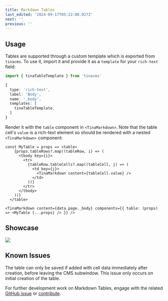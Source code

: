 ```yaml
---
title: Markdown Tables
last_edited: '2024-09-17T05:22:08.027Z'
next: ''
previous: ''
---
```


## Usage

<WarningCallout body="This is an experimental feature, and the API is subject to change. Have any thoughts? Let us know in the chat or through one of our community channels. " />

Tables are supported through a custom template which is exported from `tinacms`. To use it, import it and provide it as a `template` for your `rich-text` field:

```ts
import { tinaTableTemplate } from 'tinacms'

{
  type: 'rich-text',
  label: 'Body',
  name: '_body',
  templates: [
    tinaTableTemplate,
  ]
}
```

Render it with the `table` component in `<TinaMarkdown>`. Note that the table cell's `value` is a rich-text element so should be rendered with a nested `<TinaMarkdown>` component:

```tsx
const MyTable = props => <table>
    {props.tableRows?.map((tableRow, i) => (
      <tbody key={i}>
        <tr>
          {tableRow.tableCells?.map((tableCell, j) => (
            <td key={j}>
              <TinaMarkdown content={tableCell.value} />
            </td>
          ))}
        </tr>
      </tbody>
    ))}
  </table>

<TinaMarkdown content={data.page._body} components={{ table: (props) => <MyTable {...props} /> }} />
```

## Showcase

![](https://res.cloudinary.com/forestry-demo/image/upload/v1726549733/tina-io/docs/2024-09-13_15-59-11_1_y2elbn.gif)

## Known Issues

The table can only be saved if added with cell data immediately after creation, before leaving the CMS subwindow. This issue only occurs on initial creation of the table.

For further development work on Markdown Tables, engage with the related [GitHub issue](https://github.com/tinacms/tinacms/discussions/4793) or [contribute](https://github.com/tinacms/tinacms).
